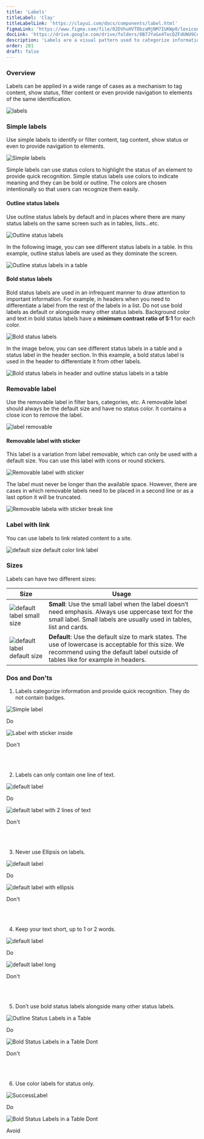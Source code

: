 ```yaml
---
title: 'Labels'
titleLabel: 'Clay'
titleLabelLink: 'https://clayui.com/docs/components/label.html'
figmaLink: 'https://www.figma.com/file/02DVhuHVTDbzaMjNM7IUKWp0/lexicon?node-id=123%3A405'
docLink: 'https://drive.google.com/drive/folders/0B7JYaGe4TecDZFdUNU9CeFRkRkE?usp=sharing'
description: 'Labels are a visual pattern used to categorize information providing quick and easy recognition.'
order: 281
draft: false
---
```



### Overview

Labels can be applied in a wide range of cases as a mechanism to tag content, show status, filter content or even provide navigation to elements of the same identification.

![labels](/images/lexicon/Labels.png)


### Simple labels
Use simple labels to identify or filter content, tag content, show status or even to provide navigation to elements.

![Simple labels](/images/lexicon/SimpleLabel.png)

Simple labels can use status colors to highlight the status of an element to provide quick recognition. Simple status labels use colors to indicate meaning and they can be bold or outline. The colors are chosen intentionally so that users can recognize them easily.


#### Outline status labels

Use outline status labels by default and in places where there are many status labels on the same screen such as in tables, lists...etc.

![Outline status labels](/images/lexicon/OutlineStatusLabels.png)

In the following image, you can see different status labels in a table. In this example, outline status labels are used as they dominate the screen.
<br/>

![Outline status labels in a table](/images/lexicon/TableWithLabels.png)


#### Bold status labels

Bold status labels are used in an infrequent manner to draw attention to important information. For example, in headers when you need to differentiate a label from the rest of the labels in a list. Do not use bold labels as default or alongside many other status labels. Background color and text in bold status labels have a **minimum contrast ratio of 5:1** for each color.

![Bold status labels](/images/lexicon/BoldStatusLabels.png)

In the image below, you can see different status labels in a table and a status label in the header section. In this example, a bold status label is used in the header to differentiate it from other labels.
<br/>

![Bold status labels in header and outline status labels in a table](/images/lexicon/BoldStatusLabelInHeader.png)

### Removable label

Use the removable label in filter bars, categories, etc. A removable label should always be the default size and have no status color. It contains a close icon to remove the label.

![label removable](/images/lexicon/LabelRemovable.png)

#### Removable label with sticker

This label is a variation from label removable, which can only be used with a default size. You can use this label with icons or round stickers.

![Removable label with sticker](/images/lexicon/RemovableLabelSticker.png)

The label must never be longer than the available space. However, there are cases in which removable labels need to be placed in a second line or as a last option it will be truncated.

![Removable labela with sticker break line](/images/lexicon/RemovableLabelStickerBreakLine.png)

### Label with link

You can use labels to link related content to a site.

![default size default color link label](/images/lexicon/LabelLink.jpg)

### Sizes

Labels can have two different sizes:

| Size                                                            | Usage                                                                                                                                                                                           |
| --------------------------------------------------------------- | ----------------------------------------------------------------------------------------------------------------------------------------------------------------------------------------------- |
| ![default label small size](/images/lexicon/LabelSmall.png)     | **Small**: Use the small label when the label doesn’t need emphasis. Always use uppercase text for the small label. Small labels are usually used in tables, list and cards.  |
| ![default label default size](/images/lexicon/LabelDefault.png) | **Default**: Use the default size to mark states. The use of lowercase is acceptable for this size. We recommend using the default label outside of tables like for example in headers.         |


### Dos and Don'ts

1. Labels categorize information and provide quick recognition. They do not contain badges.

<Grid variant='smallCards' >
	<Box>
		<div class="image-container">
			<img
				src="/images/lexicon/LabelSmallDo.jpg"
				alt="Simple label"
			/>
		</div>
		<p class="do">Do</p>
	</Box>
	<Box>
		<div class="image-container">
		<img
			src="/images/lexicon/LabelSmallDont.jpg"
			alt="Label with sticker inside"
		/>
		</div>
		<p class="dont">Don't</p>
	</Box>
</Grid>
<br/>
<br/>

2. Labels can only contain one line of text.

<Grid variant='smallCards' >
	<Box>
		<div class="image-container">
			<img
				src="/images/lexicon/LabelTextDo.jpg"
				alt="default label"
			/>
		</div>
		<p class="do">Do</p>
	</Box>
	<Box>
		<div class="image-container">
			<img
				src="/images/lexicon/LabelTextDontLines.jpg"
				alt="default label with 2 lines of text"
			/>
			</div>
		<p class="dont">Don't</p>
	</Box>
</Grid>
<br/>
<br/>

3. Never use Ellipsis on labels.

<Grid variant='smallCards' >
	<Box>
		<div class="image-container">
			<img src="/images/lexicon/LabelTextDo.jpg" alt="default label" />
		</div>
		<p class="do">Do</p>
	</Box>
	<Box>
		<div class="image-container">
			<img
				src="/images/lexicon/LabelTextDontEllipsis.jpg"
				alt="default label with ellipsis"
			/>
		</div>
		<p class="dont">Don't</p>
	</Box>
</Grid>
<br/>
<br/>

4. Keep your text short, up to 1 or 2 words.

<Grid variant='smallCards' >
	<Box>
		<div class="image-container">
			<img src="/images/lexicon/CollectionLabel.png" alt="default label" />
		</div>
		<p class="do">Do</p>
	</Box>
	<Box>
		<div class="image-container">
			<img
				src="/images/lexicon/CollectionLabelLong.png"
				alt="default label long"
			/>
		</div>
		<p class="dont">Don't</p>
	</Box>
</Grid>
<br/>
<br/>

5. Don’t use bold status labels alongside many other status labels.

<Grid variant='smallCards' >
	<Box>
		<div class="image-container">
			<img src="/images/lexicon/StatusLabelsTableDo.png" alt="Outline Status Labels in a Table" />
		</div>
		<p class="do">Do</p>
	</Box>
	<Box>
		<div class="image-container">
			<img
				src="/images/lexicon/BoldLabelsTableDont.png"
				alt="Bold Status Labels in a Table Dont"
			/>
		</div>
		<p class="dont">Don't</p>
	</Box>
</Grid>
<br/>
<br/>

6. Use color labels for status only.

<Grid variant='smallCards' >
	<Box>
		<div class="image-container">
			<img src="/images/lexicon/SuccessLabel.png" alt="SuccessLabel" />
		</div>
		<p class="do">Do</p>
	</Box>
	<Box>
		<div class="image-container">
			<img
				src="/images/lexicon/StatusLabelsNotStatus.png"
				alt="Bold Status Labels in a Table Dont"
			/>
		</div>
		<p class="avoid">Avoid</p>
	</Box>
</Grid>